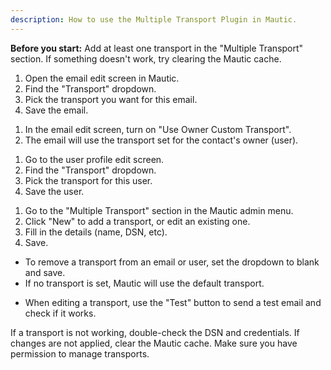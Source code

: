 ```yaml
---
description: How to use the Multiple Transport Plugin in Mautic.
---
```


<note>
  <b>Before you start:</b>  
  Add at least one transport in the "Multiple Transport" section. If something doesn't work, try clearing the Mautic cache.
</note>

<Steps>
  <Step title="Assign a Transport to an Email">
    <ol>
      <li>Open the email edit screen in Mautic.</li>
      <li>Find the "Transport" dropdown.</li>
      <li>Pick the transport you want for this email.</li>
      <li>Save the email.</li>
    </ol>
  </Step>
  <Step title="Use Contact Owner's Transport">
    <ol>
      <li>In the email edit screen, turn on "Use Owner Custom Transport".</li>
      <li>The email will use the transport set for the contact's owner (user).</li>
    </ol>
  </Step>
  <Step title="Assign a Transport to a User">
    <ol>
      <li>Go to the user profile edit screen.</li>
      <li>Find the "Transport" dropdown.</li>
      <li>Pick the transport for this user.</li>
      <li>Save the user.</li>
    </ol>
  </Step>
  <Step title="Add or Edit Transports">
    <ol>
      <li>Go to the "Multiple Transport" section in the Mautic admin menu.</li>
      <li>Click "New" to add a transport, or edit an existing one.</li>
      <li>Fill in the details (name, DSN, etc).</li>
      <li>Save.</li>
    </ol>
  </Step>
  <Step title="Remove or Reset a Transport">
    <ul>
      <li>To remove a transport from an email or user, set the dropdown to blank and save.</li>
      <li>If no transport is set, Mautic will use the default transport.</li>
    </ul>
  </Step>
  <Step title="Test a Transport">
    <ul>
      <li>When editing a transport, use the "Test" button to send a test email and check if it works.</li>
    </ul>
  </Step>
</Steps>

<Callout type="tip" emoji="💡">
  If a transport is not working, double-check the DSN and credentials.  
  If changes are not applied, clear the Mautic cache.  
  Make sure you have permission to manage transports.
</Callout>
